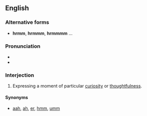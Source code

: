 ==English==

===Alternative forms===
* '''hrmm''', '''hrmmm''', '''hrmmmm''' ...

===Pronunciation===
* {{IPA|/ˈhərəm/}}
* {{audio|en-hrm.ogg|en-UK}}

===Interjection===
{{en-interj|pos=hrm!}}

# Expressing a moment of particular [[curiosity]] or [[thoughtfulness]].

====Synonyms====
* [[aah]], [[ah]], [[er]], [[hmm]], [[umm]]